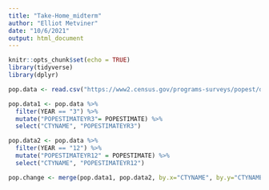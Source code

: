 ```yaml
---
title: "Take-Home_midterm"
author: "Elliot Metviner"
date: "10/6/2021"
output: html_document
---
```


```r
knitr::opts_chunk$set(echo = TRUE)
library(tidyverse)
library(dplyr)
```


```r
pop.data <- read.csv("https://www2.census.gov/programs-surveys/popest/datasets/2010-2019/counties/asrh/cc-est2019-agesex-39.csv")


```

```r
pop.data1 <- pop.data %>%
  filter(YEAR == "3") %>%
  mutate("POPESTIMATEYR3"= POPESTIMATE) %>%
  select("CTYNAME", "POPESTIMATEYR3")

pop.data2 <- pop.data %>%
  filter(YEAR == "12") %>% 
  mutate("POPESTIMATEYR12" = POPESTIMATE) %>%
  select("CTYNAME", "POPESTIMATEYR12")

pop.change <- merge(pop.data1, pop.data2, by.x="CTYNAME", by.y="CTYNAME")




```

